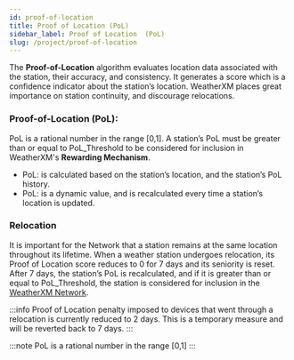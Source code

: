 ```yaml
---
id: proof-of-location
title: Proof of Location (PoL)
sidebar_label: Proof of Location  (PoL)
slug: /project/proof-of-location
---
```


The **Proof-of-Location** algorithm evaluates location data associated with the station, their accuracy, and consistency. It generates a score which is a confidence indicator about the station’s location. WeatherXM places great importance on station continuity, and discourage relocations.

### Proof-of-Location (PoL): 
PoL is a rational number in the range [0,1].
A station’s PoL must be greater than or equal to PoL_Threshold to be considered for inclusion in WeatherXM's **Rewarding Mechanism**.
- PoL: is calculated based on the station’s location, and the station’s PoL history. 
- PoL: is a dynamic value, and is recalculated every time a station’s location is updated.

### Relocation
It is important for the Network that a station remains at the same location throughout its lifetime.
When a weather station undergoes relocation, its Proof of Location score reduces to 0 for 7 days and its seniority is reset. 
After 7 days, the station’s PoL is recalculated, and if it is greater than or equal to PoL_Threshold, the station is considered for inclusion in the [WeatherXM Network](https://weatherxm.network/).

:::info
Proof of Location penalty imposed to devices that went through a relocation is currently reduced to 2 days. This is a temporary measure and will be reverted back to 7 days.
:::

:::note
PoL is a rational number in the range [0,1]
::: 